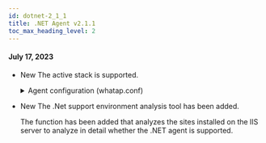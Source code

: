 ```yaml
---
id: dotnet-2_1_1
title: .NET Agent v2.1.1
toc_max_heading_level: 2
---
```


#### July 17, 2023

-   <Status>New</Status> The active stack is supported.

    <details>
    <summary>Agent configuration (whatap.conf)</summary>

    **active_stack_enabled** <span class='type'>Boolean</span>

    Default `true`

    Enable the active stack tracing. The tracing data includes the **_top stack_**, **_unique stack_**, and **_active stack_** in **_Analysis_** > **_Stack_**.

    </details>

-   <Status>New</Status> The .Net support environment analysis tool has been added.

    The function has been added that analyzes the sites installed on the IIS server to analyze in detail whether the .NET agent is supported.
